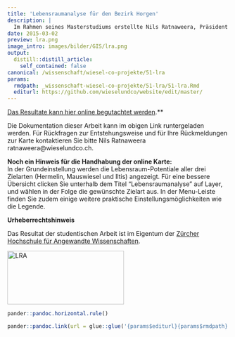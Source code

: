 ```yaml
---
title: 'Lebensraumanalyse für den Bezirk Horgen'
description: |
  Im Rahmen seines Masterstudiums erstellte Nils Ratnaweera, Präsident des Vereins Naturschutz Richterswil - Samstagern und Mitglied der Trägerschaft von "Wiesel & Co am Zimmerberg", eine Lebensraum-Analyse im Projektperimeter. Sie zeigt für die jeweilige Zielart die aufgrund verfügbarer Geodaten berechnete Eignung des Ortes als Jagdgrund. Das Resultate kann hier online begutachtet werden.
date: 2015-03-02
preview: lra.png
image_intro: images/bilder/GIS/lra.png
output:
  distill::distill_article:
    self_contained: false
canonical: /wissenschaft/wiesel-co-projekte/51-lra
params:
  rmdpath: _wissenschaft-wiesel-co-projekte/51-lra/51-lra.Rmd
  editurl: https://github.com/wieselundco/website/edit/master/
---
```


[Das
Resultate kann hier online begutachtet
werden](https://zhaw.maps.arcgis.com/apps/Viewer/index.html?webmap=403ac2f6e28f48fc9b954a3ea2648f21).**

Die Dokumentation dieser Arbeit kann im obigen Link runtergeladen
werden. Für Rückfragen zur Entstehungsweise und für Ihre Rückmeldungen
zur Karte kontaktieren Sie bitte Nils Ratnaweera
ratnaweera@wieselundco.ch.  
  
**Noch ein Hinweis für die Handhabung der online Karte:**  
In der Grundeinstellung werden die Lebensraum-Potentiale aller drei
Zielarten (Hermelin, Mauswiesel und Iltis) angezeigt. Für eine bessere
Übersicht clicken Sie unterhalb dem Titel "Lebensraumanalyse" auf Layer,
und wählen in der Folge die gewünschte Zielart aus. In der Menu-Leiste
finden Sie zudem einige weitere praktische Einstellungsmöglichkeiten wie
die Legende.

 

**Urheberrechtshinweis**

Das Resultat der studentischen Arbeit ist im Eigentum der [Zürcher
Hochschule für Angewandte Wissenschaften](http://lsfm.zhaw.ch/de.html).

[<img src="images/bilder/GIS/lra.png" width="265" height="122" alt="LRA" />](https://zhaw.maps.arcgis.com/apps/Viewer/index.html?webmap=403ac2f6e28f48fc9b954a3ea2648f21)

```r
pander::pandoc.horizontal.rule()

pander::pandoc.link(url = glue::glue('{params$editurl}{params$rmdpath}'),text = 'Artikel bearbeiten')
```

<!--http://wieselundco.ch/wissenschaft/wiesel-co-projekte/51-lra-->
